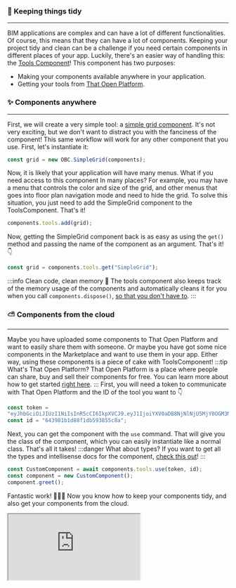 ### 🍱 Keeping things tidy
___
BIM applications are complex and can have a lot of different functionalities. Of course, this means that they can
have a lot of components. Keeping your project tidy and clean can be a challenge if you need certain components
in different places of your app.
Luckily, there's an easier way of handling this: the [Tools Component](../api/classes/components.ToolsComponent)!
This component has two purposes:
- Making your components available anywhere in your application.
- Getting your tools from [That Open Platform](../that-open-platform/getting-started.mdx).
### ✨ Components anywhere
___
First, we will create a very simple tool: a [simple grid component](../api/classes/components.SimpleGrid). It's not
very exciting, but we don't want to distract you with the fanciness of the component! This same workflow will work for
any other component that you use.
First, let's instantiate it:

```js
const grid = new OBC.SimpleGrid(components);
```
Now, it is likely that your application will have many menus. What if you need access to this component In many
places? For example, you may have a menu that controls the color and size of the grid, and other menus that goes
into floor plan navigation mode and need to hide the grid.
To solve this situation, you just need to add the SimpleGrid component to the ToolsComponent. That's it!

```js
components.tools.add(grid);
```
Now, getting the SimpleGrid component back is as easy as using the `get()` method and passing the name of the
component as an argument. That's it! 👇

```js
const grid = components.tools.get("SimpleGrid");
```
:::info Clean code, clean memory 🧹
The tools component also keeps track of the memory usage of the components and automatically cleans it for you when
you call `components.dispose()`,
[so that you don't have to](https://threejs.org/docs/#manual/en/introduction/How-to-dispose-of-objects).
:::
### ⛅ Components from the cloud
___
Maybe you have uploaded some components to That Open Platform and want to easily share them with someone. Or maybe you
have got some nice components in the Marketplace and want to use them in your app. Either way, using these components
is a piece of cake with ToolsComponent!
:::tip What's That Open Platform?
That Open Platform is a place where people can share, buy and sell their components for free. You can learn more about
how to get started [right here](../that-open-platform/getting-started.mdx).
:::
First, you will need a token to communicate with That Open Platform and the ID of the tool you want to 👇

```js
const token =
"eyJhbGciOiJIUzI1NiIsInR5cCI6IkpXVCJ9.eyJ1IjoiYXV0aDB8NjNlNjU5MjY0OGM3M2ZlZjE2M2FkZDZhIiwiYSI6IjY0Mzk2ZDhkZTk4ZDcxY2NlZDFkYzQ3ZiJ9.RCAvy-YU8nRqd0pw-MYRA84GwxV3-4M62wf_37zpsbE";
const id = "643981b1d88f1db593855c8a";
```
Next, you can get the component with the `use` command. That will give you the class of the component, which you can
easily instantiate like a normal class. That's all it takes!
:::danger What about types?
If you want to get all the types and intellisense docs for the component,
[check this out](../that-open-platform/getting-started.mdx)!
:::

```js
const CustomComponent = await components.tools.use(token, id);
const component = new CustomComponent();
component.greet();
```
Fantastic work! 🎉🎉🎉 Now you know how to keep your components tidy, and also get your components from the cloud.


  <iframe src="https://ifcjs.github.io/components/src/core/ToolsComponent/index.html"></iframe>

  